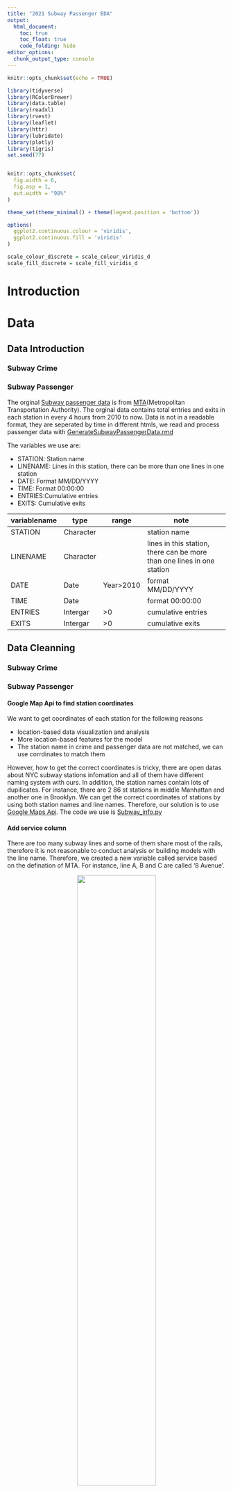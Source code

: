 ```yaml
---
title: "2021 Subway Passenger EDA"
output: 
  html_document:
    toc: true
    toc_float: true
    code_folding: hide
editor_options: 
  chunk_output_type: console
---
```


<link rel="stylesheet" href="academicons.css"/>
<link rel="stylesheet" href="styles.css" type="text/css">

```r

knitr::opts_chunk$set(echo = TRUE)

library(tidyverse)
library(RColorBrewer)
library(data.table)
library(readxl)
library(rvest)
library(leaflet)
library(httr)
library(lubridate)
library(plotly)
library(tigris) 
set.seed(77)


knitr::opts_chunk$set(
  fig.width = 6,
  fig.asp = 1,
  out.width = "98%"
)

theme_set(theme_minimal() + theme(legend.position = 'bottom'))

options(
  ggplot2.continuous.colour = 'viridis',
  ggplot2.continuous.fill = 'viridis'
)

scale_colour_discrete = scale_colour_viridis_d
scale_fill_discrete = scale_fill_viridis_d

```

# Introduction


# Data


## Data Introduction

### Subway Crime

### Subway Passenger

The orginal [Subway passenger data](http://web.mta.info/developers/turnstile.html) is from [MTA](https://new.mta.info/)(Metropolitan Transportation Authority). The orginal data contains total entries and exits in each station in every 4 hours from 2010 to now. Data is not in a readable format, they are seperated by time in different htmls, we read and process passenger data with [ GenerateSubwayPassengerData.rmd](https://github.com/zheyanliu99/SubwayCrime/blob/main/data/GenerateSubwayPassengerData2.Rmd)

The variables we use are:

* STATION: Station name 
* LINENAME: Lines in this station, there can be more than one lines in one station
* DATE: Format MM/DD/YYYY
* TIME: Format 00:00:00
* ENTRIES:Cumulative entries
* EXITS: Cumulative exits 

| variablename | type      | range | note                                                                   |   |
|--------------|-----------|-------|------------------------------------------------------------------------|---|
| STATION      | Character |       | station name                                                           |   |
| LINENAME     | Character |       | lines in this station, there can be more than one lines in one station |   |
| DATE         | Date      |  Year>2010     | format MM/DD/YYYY                                                      |   |
| TIME         | Date      |       | format 00:00:00                                                        |   |
| ENTRIES      | Intergar  |  >0    | cumulative entries                                                     |   |
| EXITS        | Intergar  |  >0     | cumulative exits                                                       |   |


## Data Cleanning

### Subway Crime

### Subway Passenger

#### Google Map Api to find station coordinates

We want to get coordinates of each station for the following reasons

* location-based data visualization and analysis
* More location-based features for the model
* The station name in crime and passenger data are not matched, we can use corrdinates to match them

However, how to get the correct coordinates is tricky, there are open datas about NYC subway stations infomation and all of them have different naming system with ours. In addition, the station names contain lots of dupilicates. For instance, there are 2 86 st stations in middle Manhattan and another one in Brooklyn. We can get the correct coordinates of stations by using both station names and line names. Therefore, our solution is to use [Google Maps Api](https://developers.google.com/maps). The code we use is [Subway_info.py](https://github.com/zheyanliu99/SubwayCrime/blob/main/data/Subway_info.py)

#### Add service column

There are too many subway lines and some of them share most of the rails, therefore it is not reasonable to conduct analysis or building models with the line name. Therefore, we created a new variable called service based on the defination of MTA. For instance, line A, B and C are called 
'8 Avenue'.
<br>
<center>

![](images/SubwayMap.jpg){width=60%}

</center>
<br>



#### Chaoqi:correct subway line?

#### Outliers of entries and exits

For each station and given time, We got the actual entries and exits by calculating the difference of cumulative entries and exits between current time and last time. However, final results contains some outliers, some entries and exits are negative or extremely large. For these outliers, we replaced them with the mean of last two observations at the same time and station. We did this by  [FutherCleanPassenger.py](https://github.com/zheyanliu99/SubwayCrime/blob/main/data/FutherCleanPassenger.py).


# Exploratory Data Analysis

## Subway Crime

## Subway Passenger


```r
passenger_df = read_csv('data/passenger_imputed.csv', show_col_types = FALSE)

passenger_df = 
  passenger_df %>% 
  # Plotting use 1-year data 
  filter(date >= as.Date("2021-01-01"),
         date < as.Date("2021-11-05"))


# just use part of features
location_df = 
  read_csv('data/subway_info_final3.csv', show_col_types = FALSE) %>% 
  # only keep new york
  filter(administrative_area_level_1 == 'New York') %>% 
  select(station, linename, service, sublocality, postal_code, lat, long)
  

passenger_df = 
  passenger_df %>% 
  left_join(location_df, by = c('station', 'linename')) %>% 
  drop_na(sublocality) %>% 
  relocate(station, linename, service, sublocality, postal_code, lat, long)

```



### Subway passenger EDA with location


Passenger flow is closely related with crime. The more passenger flow in a station, the more criminals there will be. Therefore, we conduct EDA to:

* Find relationship between location and passenger flow
* Determine the most appropriate location variable for the model

#### Total passengers in each station

The color of each circle is the line of the subway and the size is the total number of passengers in 2021.

```r
df = 
  passenger_df %>% 
    drop_na(entry_diff_imputed, exit_diff_imputed) %>% 
    group_by(station, service, linename, sublocality, postal_code, lat, long) %>% 
    summarise(total_entry = sum(entry_diff_imputed),
              total_exit = sum(exit_diff_imputed)) %>% 
    mutate(passenger_flow = total_entry + total_exit,
           # set passenger_flow to int
           passenger_flow = as.integer(passenger_flow))

# df %>% 
#   leaflet() %>% 
#   addTiles() %>% 
#   addCircleMarkers(~long, ~lat,radius= df$passenger_flow/100000000, weight= 0.9)


qpal <- colorQuantile("YlOrRd", df$passenger_flow, n = 4)

pal <- 
   colorFactor(palette = c("blue", "azure4", "orange",'green','green','brown','yellow','red','forestgreen','purple'), 
               levels = c('8 Avenue(ACE)',
                          'Shuttle(S)',
                          '6 Avenue(BDFM)',
                          'Brooklyn-Queens Crosstown(G)',
                          'Brooklyn-Queens(G)',
                          '14 St-Canarsie(L)',
                          'Broadway(NQRW)',
                          '7 Avenue(123)',
                          'Lexington Av(456)',
                          'Flushing(7)'))


df %>% 
  mutate(service = ifelse(service == 'Brooklyn-Queens Crosstown(G)', 'Brooklyn-Queens(G)', service)) %>% 
  mutate(passenger_flow2 = 10*log(passenger_flow)) %>% 
  leaflet() %>% 
  addProviderTiles(providers$CartoDB.Positron) %>% 
  addCircles(lng = ~long, lat = ~lat, weight = 1, stroke = FALSE,
    radius = ~sqrt(passenger_flow)/20, popup = ~station, color = ~pal(service), opacity = 0.75, fillOpacity = 0.75) %>%
  addLegend("topright", pal = pal, values = ~service, 
            title = "Subway Service", opacity = 0.75) %>% 
  setView(-73.8399986, 40.746739, zoom = 11)
```

There are patterns between station locations and total passenger flow. Big stations are mostly located in lower and middle Manhattan, and there are some sub center stations in other areas, such as *9th Street* station in Brooklyn and *FLUSHING-MAIN* station in Queen.

#### By sublocality

```r
df %>% 
  ungroup %>% 
  filter('sublocality' != 'None') %>% 
  drop_na() %>% 
  group_by(sublocality) %>%  
  summarise(passenger_flow = sum(passenger_flow)) %>% 
  mutate(sublocality = as.factor(sublocality)) %>% 
  arrange(-passenger_flow) %>% 
  filter(passenger_flow < 500000 |passenger_flow > 60000000) %>% 
  knitr::kable()

```

Manhattan has the most subway passengers in 2021 and Staten Island has the least subway passenger_flow. Additionally, sublocality only has 5 levels, which is too few for a machine learning model.

#### EDA with zipcode

##### Total passengers in each zipcode


```r
# cache zip boundaries that are download via tigris package
options(tigris_use_cache = TRUE)


# get zip boundaries that start with 282
char_zips = zctas(cb = TRUE)
char_zips = 
  char_zips %>% 
  rename(postal_code = GEOID10)

summary_df<-
  df %>%
  mutate(postal_code) %>% 
  group_by(postal_code) %>%
  summarise(passenger_flow = sum(passenger_flow),
            station_cnt = n_distinct(station, linename)) 


summary_df<-geo_join(char_zips, 
                      summary_df, 
                      by_sp = "postal_code", 
                      by_df = "postal_code",
                      how = "left") %>% 
  filter(passenger_flow>=0)

pal <- colorNumeric(
  palette = "Greens",
  domain = summary_df$passenger_flow,
  na.color = "white")

labels <- 
  paste0(
    "Zip Code: ",
    summary_df$postal_code, "<br/>",
    "Flow of Passengers: ",
    summary_df$passenger_flow) %>%
  lapply(htmltools::HTML)

# summary_df2 = 
#   char_zips %>% 
#     select(postal_code) %>% 
#     left_join(summary_df, by = 'postal_code') 

summary_df %>%  
  mutate(postal_code_int = as.integer(postal_code)) %>% 
  filter(postal_code_int >= 10000 & postal_code_int < 14900) %>% 
  leaflet() %>%
  addProviderTiles(providers$CartoDB.Positron) %>% 
   addPolygons(fillColor = ~pal(passenger_flow),
              weight = 2,
              opacity = 1,
              color = "white",
              dashArray = "3",
              fillOpacity = 0.7,
              highlight = highlightOptions(weight = 2,
                                           color = "#666",
                                           dashArray = "",
                                           fillOpacity = 0.7,
                                           bringToFront = TRUE),
              label = labels) %>% 
  addLegend(pal = pal, 
            values = ~passenger_flow, 
            opacity = 0.7, 
            title = htmltools::HTML("Total Passengers 2021"),
            position = "bottomright") %>% 
  setView(-73.8399986, 40.746739, zoom = 10)




```


##### Total subway stations in each zipcode

```r
labels <- 
  paste0(
    "Zip Code: ",
    summary_df$postal_code, "<br/>",
    "Stations count: ",
    summary_df$station_cnt) %>%
  lapply(htmltools::HTML)


pal <- colorNumeric(
  palette = "Purples",
  domain = summary_df$station_cnt,
  na.color = "white")

summary_df %>%  
  mutate(postal_code_int = as.integer(postal_code)) %>% 
  filter(postal_code_int >= 10000 & postal_code_int < 14900) %>% 
  leaflet() %>%
  addProviderTiles(providers$CartoDB.Positron) %>% 
   addPolygons(fillColor = ~pal(station_cnt),
              weight = 2,
              opacity = 1,
              color = "white",
              dashArray = "3",
              fillOpacity = 0.7,
              highlight = highlightOptions(weight = 2,
                                           color = "#666",
                                           dashArray = "",
                                           fillOpacity = 0.7,
                                           bringToFront = TRUE),
              label = labels) %>% 
  addLegend(pal = pal, 
            values = ~station_cnt, 
            opacity = 0.7, 
            title = htmltools::HTML("Total Stations 2021"),
            position = "bottomright") %>% 
  setView(-73.8399986, 40.746739, zoom = 10)
```

The zipcode does not demonstrate the exact relationship between location and passenger flow. For instance, some zipcodes such as *10002* and *10011* in lower Manhattan should have more passengers, however few stations are built there. Therefore, the key cause to this confusion is that subway stations are not built based on zipcode.

#### Kmeans analysis of station

We set the number of clusters to be 8 and use Kmeans to cluster latitudes and longitudes. The color of each circle is the Kmeans cluster they belong and the size is the total number of passengers in 2021.

```r

# conduct kmeans
df_sub = 
  df %>% 
  ungroup() %>% 
  select(long, lat) %>% 
  drop_na()

k2 = kmeans(df_sub, centers = 8, nstart = 25)

# EDA with Kmeans results
df$cluster = k2$cluster

df = 
  df %>%
  mutate(cluster = case_when(
    cluster == 1 ~ 'Queen',
    cluster == 2 ~ 'Upper Manhattan',
    cluster == 3 ~ 'Queen-Brooklyn',
    cluster == 4 ~ 'Middle Manhattan',
    cluster == 5 ~ 'Bronx',
    cluster == 6 ~ 'Brooklyn',
    cluster == 7 ~ 'Lower Manhattan',
    cluster == 8 ~ 'Rockaway Beach',
  ))

pal = colorFactor(
  brewer.pal(n = 10, name = "Set1"),
  df$cluster,
  levels = NULL,
  ordered = FALSE,
  na.color = "#808080",
  alpha = FALSE,
  reverse = FALSE
)

df %>% 
  leaflet() %>% 
  addProviderTiles(providers$CartoDB.Positron) %>% 
  addCircles(lng = ~long, lat = ~lat, weight = 1, stroke = FALSE,
    radius = ~sqrt(passenger_flow)/20, popup = ~station, color = ~pal(cluster), opacity = 1, fillOpacity = 1) %>%
  addLegend("topright", pal = pal, values = ~cluster, 
            title = "Kmeans Cluster", opacity = 1) %>% 
  setView(-73.8399986, 40.746739, zoom = 11)




```


Kmeans algorithm cluster Manhattan into three parts: lower Manhattan, middle Manhattan and upper Manhattan. Brooklyn and Queens shares 3 cluster. Also, there is a cluster for Bronx. We think the Kmeans result is easier to interpret than that of zipcode or sublocality and it can partly represent the relationship between passenger flow and location. Therefore, we use Kmeans result as the location variable in our model.




# Model

## Introduction


## Methodology

## Reult


# Model Application

1.Google Api
2.How to use

# Summary

1.Discussion
2.Results
3.Distribution
4.Limitations
5.Acknowledgement
6.Reference
7.Appendix
